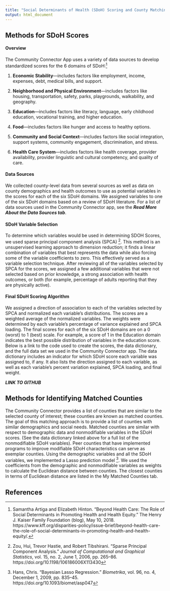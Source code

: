 ```yaml
---
title: "Social Determinants of Health (SDoH) Scoring and County Matching"
output: html_document
---
```


## Methods for SDoH Scores

#### Overview

The Community Connector App uses a variety of data sources to develop standardized scores for the 6 domains of SDoH:[^1]

1. **Economic Stability**—includes factors like employment, income, expenses, debt, medical bills, and support.

2. **Neighborhood and Physical Environment**—includes factors like housing, transportation, safety, parks, playgrounds, walkability, and geography.

3. **Education**—includes factors like literacy, language, early childhood education, vocational training, and higher education.

4. **Food**—includes factors like hunger and access to healthy options.

5. **Community and Social Context**—includes factors like social integration, support systems, community engagement, discrimination, and stress.

6. **Health Care System**—includes factors like health coverage, provider availability, provider linguistic and cultural competency, and quality of care.


#### Data Sources

We collected county-level data from several sources as well as data on county demographics and health outcomes to use as potential variables in the scores for each of the six SDoH domains. We assigned variables to one of the six SDoH domains based on a review of SDoH literature. For a list of data sources used in the Community Connector app, see the **_Read More About the Data Sources tab_**.


#### SDoH Variable Selection

To determine which variables would be used in determining SDOH Scores, we used sparse principal component analysis (SPCA) [^2]. This method is an unsupervised learning approach to dimension reduction; it finds a linear combination of variables that best represents the data while also forcing some of the variable coefficients to zero. This effectively served as a variable selection technique. After reviewing all of the variables selected by SPCA for the scores, we assigned a few additional variables that were not selected based on prior knowledge, a strong association with health outcomes, or both (for example, percentage of adults reporting that they are physically active).  

#### Final SDoH Scoring Algorithm

We assigned a direction of association to each of the variables selected by SPCA and normalized each variable’s distributions. The scores are a weighted average of the normalized variables. The weights were determined by each variable’s percentage of variance explained and SPCA loading. The final scores for each of the six SDoH domains are on a 0 (worst) to 1 (best) scale. For example, a score of 1 in the Education domain indicates the best possible distribution of variables in the education score. 
Below is a link to the code used to create the scores, the data dictionary, and the full data set we used in the Community Connector app. The data dictionary includes an indicator for which SDoH score each variable was assigned to, if any. It also lists the direction assigned to each variable, as well as each variable’s percent variation explained, SPCA loading, and final weight.

**_LINK TO GITHUB_**

## Methods for Identifying Matched Counties

The Community Connector provides a list of counties that are similar to the selected county of interest; these counties are known as matched counties. The goal of this matching approach is to provide a list of counties with similar demographics and social needs. Matched counties are similar with respect to demographic data and nonmodifiable variables in the SDoH scores. (See the data dictionary linked above for a full list of the nonmodifiable SDoH variables). Peer counties that have implemented programs to improve modifiable SDoH characteristics can serve as exemplar counties. Using the demographic variables and all the SDoH variables, we implemented a Lasso prediction model [^3]. We used the coefficients from the demographic and nonmodifiable variables as weights to calculate the Euclidean distance between counties. The closest counties in terms of Euclidean distance are listed in the My Matched Counties tab. 


## References

[^1]: Samantha Artiga and Elizabeth Hinton. "Beyond Health Care: The Role of Social Determinants in Promoting Health and Health Equity." The Henry J. Kaiser Family Foundation (blog), May 10, 2018. https://www.kff.org/disparities-policy/issue-brief/beyond-health-care-the-role-of-social-determinants-in-promoting-health-and-health-equity/.

[^2]: Zou, Hui, Trevor Hastie, and Robert Tibshirani. “Sparse Principal Component Analysis.” *Journal of Computational and Graphical Statistics*, vol. 15, no. 2, June 1, 2006, pp. 265–86. https://doi.org/10.1198/106186006X113430

[^3]: Hans, Chris. “Bayesian Lasso Regression.” *Biometrika*, vol. 96, no. 4, December 1, 2009, pp. 835–45. https://doi.org/10.1093/biomet/asp047

